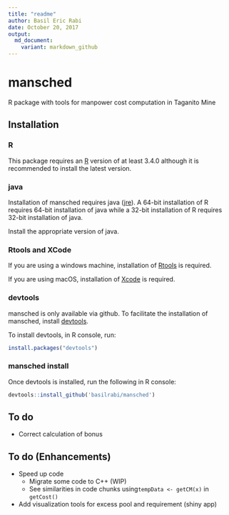```yaml
---
title: "readme"
author: Basil Eric Rabi
date: October 20, 2017
output:
  md_document:
    variant: markdown_github
---
```


# mansched
R package with tools for manpower cost computation in Taganito Mine

## Installation

### R
This package requires an [R](https://www.r-project.org/) version of at least
3.4.0 although it is recommended to install the latest version.

### java
Installation of mansched requires java
([jre](https://java.com/inc/BrowserRedirect1.jsp?locale=en)).
A 64-bit installation of R requires 64-bit installation of java while
a 32-bit installation of R requires 32-bit installation of java.

Install the appropriate version of java.

### Rtools and XCode
If you are using a windows machine, installation of
[Rtools](https://cran.r-project.org/bin/windows/Rtools/) is required.

If you are using macOS, installation of
[Xcode](https://developer.apple.com/xcode/) is required.

### devtools
mansched is only available via github.
To facilitate the installation of mansched, install
[devtools](https://github.com/hadley/devtools).

To install devtools, in R console, run:
```r
install.packages("devtools")
```

### mansched install
Once devtools is installed, run the following in R console:
```r
devtools::install_github('basilrabi/mansched')
```

## To do
* Correct calculation of bonus

## To do (Enhancements)
* Speed up code
    + Migrate some code to C++ (WIP)
    + See similarities in  code chunks using`tempData <- getCM(x)` in 
      `getCost()`
* Add visualization tools for excess pool and requirement (shiny app)
